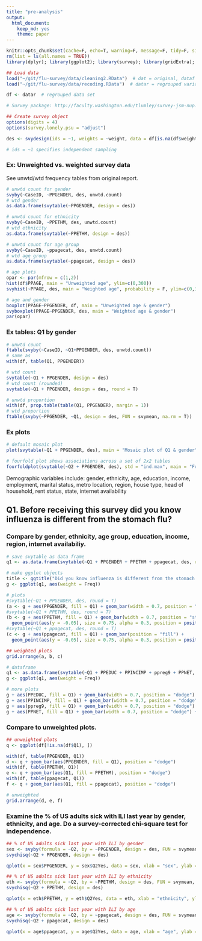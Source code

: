 ```yaml
---
title: "pre-analysis"
output: 
  html_document:
    keep_md: yes
    theme: paper
---
```


```r
knitr::opts_chunk$set(cache=F, echo=T, warning=F, message=F, tidy=F, size="small")
rm(list = ls(all.names = TRUE))
library(dplyr); library(ggplot2); library(survey); library(gridExtra); library(rmarkdown)
```

```r
## Load data
load("~/git/flu-survey/data/cleaning2.RData")  # dat = original, dataf = renamed columns
load("~/git/flu-survey/data/recoding.RData")  # datar = regrouped variables

df <- datar  # regrouped data set
```

```r
# Survey package: http://faculty.washington.edu/tlumley/survey-jsm-nup.pdf

## Create survey object
options(digits = 4)
options(survey.lonely.psu = "adjust")

des <- svydesign(ids = ~1, weights = ~weight, data = df[is.na(df$weight) == F, ])  # nest?

# ids = ~1 specifies independent sampling

```

### Ex: Unweighted vs. weighted survey data
See unwtd/wtd frequency tables from original report.

```r
# unwtd count for gender
svyby(~CaseID, ~PPGENDER, des, unwtd.count)
# wtd gender
as.data.frame(svytable(~PPGENDER, design = des))

# unwtd count for ethnicity
svyby(~CaseID, ~PPETHM, des, unwtd.count)
# wtd ethnicity
as.data.frame(svytable(~PPETHM, design = des))

# unwtd count for age group
svyby(~CaseID, ~ppagecat, des, unwtd.count)
# wtd age group
as.data.frame(svytable(~ppagecat, design = des))

# age plots
opar <- par(mfrow = c(1,2))
hist(df$PPAGE, main = "Unweighted age", ylim=c(0,300))
svyhist(~PPAGE, des, main = "Weighted age", probability = F, ylim=c(0,300))

# age and gender
boxplot(PPAGE~PPGENDER, df, main = "Unweighted age & gender")
svyboxplot(PPAGE~PPGENDER, des, main = "Weighted age & gender")
par(opar)

```

### Ex tables: Q1 by gender

```r
# unwtd count
ftable(svyby(~CaseID, ~Q1+PPGENDER, des, unwtd.count))
# same as
with(df, table(Q1, PPGENDER))

# wtd count
svytable(~Q1 + PPGENDER, design = des)
# wtd count (rounded)
svytable(~Q1 + PPGENDER, design = des, round = T)

# unwtd proportion
with(df, prop.table(table(Q1, PPGENDER), margin = 1))
# wtd proportion
ftable(svyby(~PPGENDER, ~Q1, design = des, FUN = svymean, na.rm = T))

```

### Ex plots

```r
# default mosaic plot
plot(svytable(~Q1 + PPGENDER, des), main = "Mosaic plot of Q1 & gender")

# fourfold plot shows associations across a set of 2x2 tables
fourfoldplot(svytable(~Q2 + PPGENDER, des), std = "ind.max", main = "Fourfold plot of Q2 & gender")

```


Demographic variables include: gender, ethnicity, age, education, income, employment, marital status, metro location, region, house type, head of household, rent status, state, internet availability


## Q1. Before receiving this survey did you know influenza is different from the stomach flu?

### Compare by gender, ethnicity, age group, education, income, region, internet availabiliy.

```r
# save svytable as data frame
q1 <- as.data.frame(svytable(~Q1 + PPGENDER + PPETHM + ppagecat, des, round = T))

# make ggplot objects
title <- ggtitle("Did you know influenza is different from the stomach flu?")
g <- ggplot(q1, aes(weight = Freq))

# plots
#svytable(~Q1 + PPGENDER, des, round = T)
(a <- g + aes(PPGENDER, fill = Q1) + geom_bar(width = 0.7, position = "dodge") + title)
#svytable(~Q1 + PPETHM, des, round = T)
(b <- g + aes(PPETHM, fill = Q1) + geom_bar(width = 0.7, position = "stack") +
  geom_point(aes(y = -0.05), size = 0.75, alpha = 0.3, position = position_jitter(h = 0.01)) + title)
#svytable(~Q1 + ppagecat, des, round = T)
(c <- g + aes(ppagecat, fill = Q1) + geom_bar(position = "fill") +
  geom_point(aes(y = -0.05), size = 0.75, alpha = 0.3, position = position_jitter(h = 0.01)) + title)

## weighted plots
grid.arrange(a, b, c)

```

```r
# dataframe
q1 <- as.data.frame(svytable(~Q1 + PPEDUC + PPINCIMP + ppreg9 + PPNET, des, round = T))
g <- ggplot(q1, aes(weight = Freq))

# more plots
g + aes(PPEDUC, fill = Q1) + geom_bar(width = 0.7, position = "dodge") + title
g + aes(PPINCIMP, fill = Q1) + geom_bar(width = 0.7, position = "dodge") + title
g + aes(ppreg9, fill = Q1) + geom_bar(width = 0.7, position = "dodge") + title
g + aes(PPNET, fill = Q1) + geom_bar(width = 0.7, position = "dodge") + title

```

### Compare to unweighted plots.

```r
## unweighted plots
q <- ggplot(df[!is.na(df$Q1), ])

with(df, table(PPGENDER, Q1))
d <- q + geom_bar(aes(PPGENDER, fill = Q1), position = "dodge")
with(df, table(PPETHM, Q1))
e <- q + geom_bar(aes(Q1, fill = PPETHM), position = "dodge")
with(df, table(ppagecat, Q1))
f <- q + geom_bar(aes(Q1, fill = ppagecat), position = "dodge")

# unweighted
grid.arrange(d, e, f)
```

### Examine the % of US adults sick with ILI last year by gender, ethnicity, and age. Do a survey-corrected chi-square test for independence.

```r
## % of US adults sick last year with ILI by gender
sex <- svyby(formula = ~Q2, by = ~PPGENDER, design = des, FUN = svymean, na.rm = T)
svychisq(~Q2 + PPGENDER, design = des)

qplot(x = sex$PPGENDER, y = sex$Q2Yes, data = sex, xlab = "sex", ylab = "% sick") + geom_errorbar(aes(x = PPGENDER, ymin = Q2Yes - se.Q2Yes, ymax = Q2Yes + se.Q2Yes), width = .25) + ggtitle(label = "% of adults sick last year with ILI by sex")

## % of US adults sick last year with ILI by ethnicity
eth <- svyby(formula = ~Q2, by = ~PPETHM, design = des, FUN = svymean, na.rm = T)
svychisq(~Q2 + PPETHM, design = des)

qplot(x = eth$PPETHM, y = eth$Q2Yes, data = eth, xlab = "ethnicity", ylab = "% sick") + geom_errorbar(aes(x = PPETHM, ymin = Q2Yes - se.Q2Yes, ymax = Q2Yes + se.Q2Yes), width = .25) + ggtitle(label = "% of adults sick last year with ILI by ethnicity")

## % of US adults sick last year with ILI by age
age <- svyby(formula = ~Q2, by = ~ppagecat, design = des, FUN = svymean, na.rm = T)
svychisq(~Q2 + ppagecat, design = des)

qplot(x = age$ppagecat, y = age$Q2Yes, data = age, xlab = "age", ylab = "% sick") + geom_errorbar(aes(x = ppagecat, ymin = Q2Yes - se.Q2Yes, ymax = Q2Yes + se.Q2Yes), width = .25) + ggtitle(label = "% of adults sick last year with ILI by age")
```




